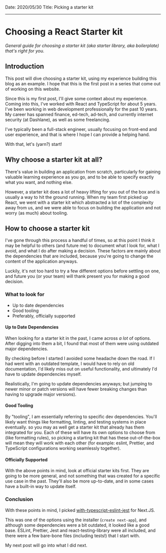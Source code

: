 Date: 2020/05/30
Title: Picking a starter kit

---

# Choosing a React Starter kit

_General guide for choosing a starter kit (aka starter library, aka boilerplate) that's right for you._

## Introduction

This post will dive choosing a starter kit, using my experience building this blog as an example.
I hope that this is the first post in a series that come out of working on this website.

Since this is my first post, I'll give some context about my experience. Coming into this, I've worked with React
and TypeScript for about 5 years. I've been working in web development professionally for the past 10 years. My career
has spanned finance, ed-tech, ad-tech, and currently internet security (at Dashlane), as well as some freelancing.

I've typically been a full-stack engineer, usually focusing on front-end and user experience, and that is where I hope
I can provide a helping hand.

With that, let's (yarn?) start!

## Why choose a starter kit at all?

There's value in building an application from scratch, particularly for gaining valuable learning experience as you go,
and to be able to specify exactly what you want, and nothing else.

However, a starter kit does a lot of heavy lifting for you out of the box and is usually a way to hit the ground
running. When my team first picked up React, we went with a starter kit which abstracted a lot of the complexity
away from us, and we were able to focus on building the application and not worry (as much) about tooling.

## How to choose a starter kit

I've gone through this process a handful of times, so at this point I think it may be helpful to others (and future me)
to document what I look for, what I avoid, and what I do after making a decision. These factors are mainly about the
dependencies that are included, because you're going to change the content of the application anyways.

Luckily, it's not too hard to try a few different options before settling on one, and future you (or your team) will
thank present you for making a good decision.

### What to look for

- Up to date dependencies
- Good tooling
- Preferably, officially supported

#### Up to Date Dependencies

When looking for a starter kit in the past, I came across _a lot_ of options. After digging into them a bit, I found
that most of them were using outdated major dependencies.

By checking before I started I avoided some headache down the road. If I had went with an outdated template,
I would have to rely on old documentation, I'd likely miss out on useful functionality, and ultimately I'd have to
update dependencies myself.

Realistically, I'm going to update dependencies anyways; but jumping to newer minor or patch versions will have fewer
breaking changes than having to upgrade major versions).

#### Good Tooling

By "tooling", I am essentially referring to specific dev dependencies. You'll likely want things like formatting,
linting, and testing systems in place eventually. so you may as well get a starter kit that already has them integrated
for you. Each of these will have its own options to choose from (like formatting rules), so picking a starting kit
that has these out-of-the-box will mean they will work with each other (for example: eslint, Prettier, and TypeScript
configurations working seamlessly together).

#### Officially Supported

With the above points in mind, look at official starter kits first. They are going to be more general, and not
something that was created for a specific use case in the past. They'll also be more up-to-date, and in some cases
have a built-in way to update itself.

### Conclusion

With these points in mind, I picked
[with-typescript-eslint-jest](https://github.com/vercel/next.js/tree/canary/examples/with-typescript-eslint-jest)
for Next.JS.

This was one of the options using the installer (`create next-app`), and although some dependencies were a bit outdated,
it looked like a good base. ESLint, Prettier, Jest and react-testing-library were all included, and there were a few
bare-bone files (including tests!) that I start with.

My next post will go into what I did next.
